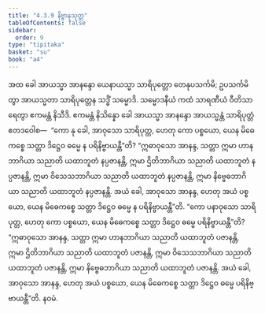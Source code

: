 ```yaml
---
title: "4.3.9 နိဗ္ဗာနသုတ္တ"
tableOfContents: false
sidebar:
  order: 9
type: "tipitaka"
basket: "su"
book: "a4"
---
```



<DynamicBreadcrumb />

<Division number="179" book="a4" e="ch" v="15" p="486">

<Paragraph number="1081" book="a4">
အထ ခေါ အာယသ္မာ အာနန္ဒော ယေနာယသ္မာ သာရိပုတ္တော တေနုပသင်္ကမိ; ဥပသင်္ကမိတွာ အာယသ္မတာ သာရိပုတ္တေန သဒ္ဓိံ သမ္မောဒိ. သမ္မောဒနီယံ ကထံ သာရဏီယံ ဝီတိသာရေတွာ ဧကမန္တံ နိသီဒိ. ဧကမန္တံ နိသိန္နော ခေါ အာယသ္မာ အာနန္ဒော အာယသ္မန္တံ သာရိပုတ္တံ ဧတဒဝေါစ—  “ကော နု ခေါ, အာဝုသော သာရိပုတ္တ, ဟေတု ကော ပစ္စယော, ယေန မိဓေကစ္စေ သတ္တာ ဒိဋ္ဌေဝ ဓမ္မေ န ပရိနိဗ္ဗာယန္တီ”တိ?
</Paragraph>

<Paragraph number="1082" book="a4">
“ဣဓာဝုသော အာနန္ဒ, သတ္တာ ဣမာ ဟာနဘာဂိယာ သညာတိ ယထာဘူတံ နပ္ပဇာနန္တိ, ဣမာ ဌိတိဘာဂိယာ သညာတိ ယထာဘူတံ နပ္ပဇာနန္တိ, ဣမာ ဝိသေသဘာဂိယာ သညာတိ ယထာဘူတံ နပ္ပဇာနန္တိ, ဣမာ နိဗ္ဗေဓဘာဂိယာ သညာတိ ယထာဘူတံ နပ္ပဇာနန္တိ. အယံ ခေါ, အာဝုသော အာနန္ဒ, ဟေတု အယံ ပစ္စယော, ယေန မိဓေကစ္စေ သတ္တာ ဒိဋ္ဌေဝ ဓမ္မေ န ပရိနိဗ္ဗာယန္တီ”တိ.
</Paragraph>

<Paragraph number="1083" book="a4">
“ကော ပနာဝုသော သာရိပုတ္တ, ဟေတု ကော ပစ္စယော, ယေန မိဓေကစ္စေ သတ္တာ ဒိဋ္ဌေဝ ဓမ္မေ ပရိနိဗ္ဗာယန္တီ”တိ? “ဣဓာဝုသော အာနန္ဒ, သတ္တာ ဣမာ ဟာနဘာဂိယာ သညာတိ ယထာဘူတံ ပဇာနန္တိ, ဣမာ ဌိတိဘာဂိယာ သညာတိ ယထာဘူတံ ပဇာနန္တိ, ဣမာ ဝိသေသဘာဂိယာ သညာတိ ယထာဘူတံ ပဇာနန္တိ, ဣမာ နိဗ္ဗေဓဘာဂိယာ သညာတိ ယထာဘူတံ ပဇာနန္တိ. အယံ ခေါ, အာဝုသော အာနန္ဒ, ဟေတု အယံ ပစ္စယော, ယေန မိဓေကစ္စေ သတ္တာ ဒိဋ္ဌေဝ ဓမ္မေ ပရိနိဗ္ဗာယန္တီ”တိ.

</Paragraph>
</Division>

<Paragraph number="1084" type="center" book="a4">
နဝမံ.
</Paragraph>